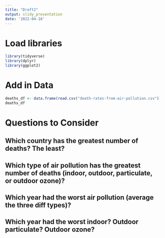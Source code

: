 ```yaml
---
title: "Draft2"
output: slidy_presentation
date: '2022-04-18'
---
```


# Load libraries 
```r
library(tidyverse)
library(dplyr)
library(ggplot2)
```

# Add in Data 
```r
deaths_df <- data.frame(read.csv("death-rates-from-air-pollution.csv"))
deaths_df
```

# Questions to Consider 

## Which country has the greatest number of deaths? The least?

## Which type of air pollution has the greatest number of deaths (indoor, outdoor, particulate, or outdoor ozone)?

## Which year had the worst air pollution (average the three diff types)?

## Which year had the worst indoor? Outdoor particulate? Outdoor ozone?
